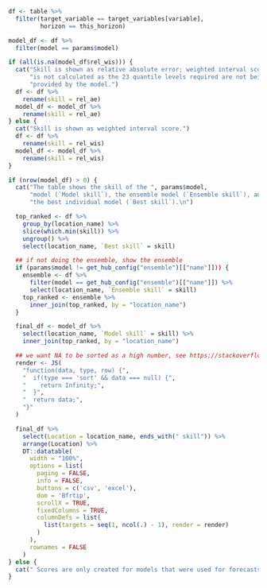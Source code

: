 ```r
df <- table %>%
  filter(target_variable == target_variables[variable],
         horizon == this_horizon)

model_df <- df %>%
  filter(model == params$model)

if (all(is.na(model_df$rel_wis))) {
  cat("Skill is shown as relative absolute error; weighted interval score",
      "is not calculated as the 23 quantile levels required are not being",
      "provided by the model.")
  df <- df %>%
    rename(skill = rel_ae)
  model_df <- model_df %>%
    rename(skill = rel_ae)
} else {
  cat("Skill is shown as weighted interval score.")
  df <- df %>%
    rename(skill = rel_wis)
  model_df <- model_df %>%
    rename(skill = rel_wis)
}

if (nrow(model_df) > 0) {
  cat("The table shows the skill of the ", params$model,
      "model (`Model skill`), the ensemble model (`Ensemble skill`), and",
      "the best individual model (`Best skill`).\n")

  top_ranked <- df %>%
    group_by(location_name) %>%
    slice(which.min(skill)) %>%
    ungroup() %>%
    select(location_name, `Best skill` = skill)

  ## if not doing the ensemble, show the ensemble
  if (params$model != get_hub_config("ensemble")[["name"]])) {
    ensemble <- df %>%
      filter(model == get_hub_config("ensemble")[["name"]]) %>%
      select(location_name, `Ensemble skill` = skill)
    top_ranked <- ensemble %>%
      inner_join(top_ranked, by = "location_name")
  }

  final_df <- model_df %>%
    select(location_name, `Model skill` = skill) %>%
    inner_join(top_ranked, by = "location_name")

  ## we want NA to be sorted as a high number, see https://stackoverflow.com/a/65897972
  render <- JS(
    "function(data, type, row) {",
    "  if(type === 'sort' && data === null) {",
    "    return Infinity;",
    "  }",
    "  return data;",
    "}"
  )

  final_df %>%
    select(Location = location_name, ends_with(" skill")) %>%
    arrange(Location) %>%
    DT::datatable(
      width = "100%",
      options = list(
        paging = FALSE,
        info = FALSE,
        buttons = c('csv', 'excel'),
        dom = 'Bfrtip',
        scrollX = TRUE,
        fixedColumns = TRUE,
        columnDefs = list(
          list(targets = seq(1, ncol(.) - 1), render = render)
        )
      ),
      rownames = FALSE
    )
} else {
  cat(" Scores are only created for models that were used for forecasts in each of the last 4 weeks, excluding periods during which there were anomalies in the data. At the moment the model does not fulfill that criterion." )
}
```
